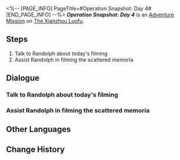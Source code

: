 <%-- [PAGE_INFO]
PageTitle=#Operation Snapshot: Day 4#
[END_PAGE_INFO] --%>
{{Stub|Dialogue.}}
{{Mission Infobox
|id            = 8024304
|title         = 
|image         = <!--Mission Operation Snapshot Day 4.png-->
|type          = Adventure
|event_name    = 
|chapter       = 
|requirements  = [[Adventure Mission]] ''[[Operation Snapshot: Day 3]]'' completed
|summary       = <!--official mission summary from Fate's Atlas-->
|characters    = Trailblazer
|startLocation = [[The Xianzhou Luofu]] - [[Central Starskiff Haven]]
|world         = The Xianzhou Luofu
|area          = Central Starskiff Haven
|prev          = Operation Snapshot: Day 3
|next          = Operation Snapshot: Day 5
|rewards       = Credit*1,000
}}
'''''Operation Snapshot: Day 4''''' is an [[Adventure Mission]] on [[The Xianzhou Luofu]].

==Steps==
# Talk to Randolph about today's filming
# Assist Randolph in filming the scattered memoria

<!--
==Gameplay Notes==

--><!--
==Trial Character==

-->
==Dialogue==
{{Stub Dialogue}}

===Talk to Randolph about today's filming===
{{Mission Description|type=adventure|location=Central Starskiff Haven|Trainee Healer Randolph has prepared the retrieval plan for the scattered memoria today. Help him film the location of the target.}}
{{Dialogue Start}}
:{{tx}}
{{Dialogue End}}

===Assist Randolph in filming the scattered memoria===
{{Mission Description|type=adventure|location=Central Starskiff Haven|update|Help Trainee Healer Randolph with the filming so that he can capture these scattered memoria.}}
{{Dialogue Start}}
:{{tx}}
{{Dialogue End}}

==Other Languages==
{{Other Languages
|en   = Operation Snapshot: Day 4
|zhs  = 留影计划·第四日
|zht  = 留影計畫•第四日
|ja   = スナップショット計画・4日目
|ko   = 촬영 계획•4일차
|es   = Operación instantáneas: Día 4
|fr   = Opération cliché&nbsp;: Jour 4
|ru   = Операция по фотосъёмке: день 4
|th   = แผนถ่ายภาพ: วันที่ 4
|vi   = Kế Hoạch Lưu Giữ Ảnh: Ngày 4
|de   = Operation Schattenspiel: Tag 4
|id   = Proyek Pemotretan: Hari 4
|pt   = Operação Captura: Dia 4
}}

==Change History==
{{Change History|2.4}}
